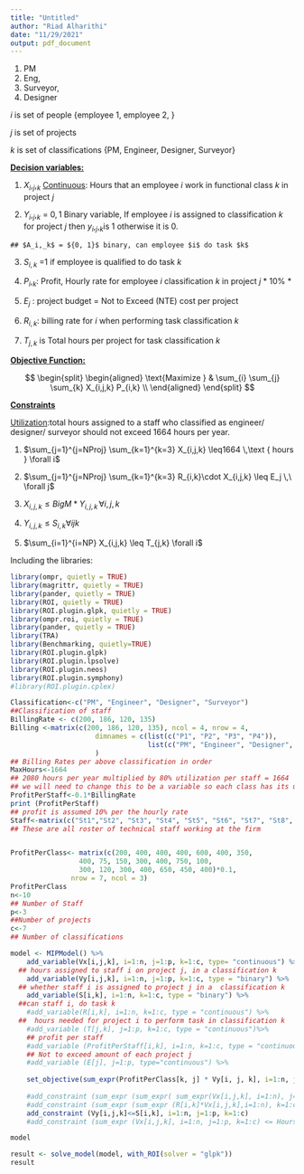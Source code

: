 ```yaml
---
title: "Untitled"
author: "Riad Alharithi"
date: "11/29/2021"
output: pdf_document
---
```


1.  PM
2.  Eng,
3.  Surveyor,
4.  Designer

$i$ is set of people {employee 1, employee 2, }

$j$ is set of projects

$k$ is set of classifications {PM, Engineer, Designer, Surveyor}

[**Decision variables:**]{.ul}

1.  $X_i,_j,_k$ [Continuous]{.ul}: Hours that an employee $i$ work in functional class $k$ in project $j$
 
2.  $Y_i,_j,_k$ = ${0, 1}$ Binary variable, If employee $i$ is assigned to classification $k$ for project $j$ then $y_i,_j,_k$is 1 otherwise it is 0.

<!-- -->

    ## $A_i,_k$ = ${0, 1}$ binary, can employee $i$ do task $k$

3.  $S_{i,k}$ =1 if employee is qualified to do task $k$

4.  $P_i,_k$: Profit, Hourly rate for employee $i$ classification $k$ in project $j$ \* 10% \*

5.  $E_j$ : project budget = Not to Exceed (NTE) cost per project

6.  $R_{i,k}$: billing rate for $i$ when performing task classification $k$

7.  $T_{j,k}$ is Total hours per project for task classification $k$

[**Objective Function:**]{.ul}

$$
 \begin{split}
 \begin{aligned}
    \text{Maximize  }   &  \sum_{i} \sum_{j} \sum_{k} X_{i,j,k} P_{i,k} \\
 \end{aligned}
 \end{split}
$$

[**Constraints**]{.ul}

[Utilization]{.ul}:total hours assigned to a staff who classified as engineer/ designer/ surveyor should not exceed 1664 hours per year.

1.  $\sum_{j=1}^{j=NProj} \sum_{k=1}^{k=3} X_{i,j,k} \leq1664 \,\text { hours } \forall i$

2.  $\sum_{j=1}^{j=NProj} \sum_{k=1}^{k=3} R_{i,k}\cdot X_{i,j,k} \leq E_j \,\ \forall j$

3.  $X_{i,j,k}\leq BigM * Y_{i,j,k} \,\forall i,j,k$

4.  $Y_{i,j,k}\leq S_{i,k} \forall i j k$

5.  $\sum_{i=1}^{i=NP} X_{i,j,k} \leq T_{j,k} \forall i$

Including the libraries:

```r
library(ompr, quietly = TRUE)
library(magrittr, quietly = TRUE)
library(pander, quietly = TRUE)
library(ROI, quietly = TRUE)
library(ROI.plugin.glpk, quietly = TRUE)
library(ompr.roi, quietly = TRUE)
library(pander, quietly = TRUE)
library(TRA)
library(Benchmarking, quietly=TRUE)
library(ROI.plugin.glpk)
library(ROI.plugin.lpsolve)
library(ROI.plugin.neos)
library(ROI.plugin.symphony)
#library(ROI.plugin.cplex)
```

```r
Classification<-c("PM", "Engineer", "Designer", "Surveyor")
##Classification of staff
BillingRate <- c(200, 186, 120, 135) 
Billing <-matrix(c(200, 186, 120, 135), ncol = 4, nrow = 4,
                     dimnames = c(list(c("P1", "P2", "P3", "P4")),
                                  list(c("PM", "Engineer", "Designer", "Surveyor")))
                     )
## Billing Rates per above classification in order
MaxHours<-1664
## 2080 hours per year multiplied by 80% utilization per staff = 1664
## we will need to change this to be a variable so each class has its ulitzation factor
ProfitPerStaff<-0.1*BillingRate
print (ProfitPerStaff)
## profit is assumed 10% per the hourly rate
Staff<-matrix(c("St1","St2", "St3", "St4", "St5", "St6", "St7", "St8", "St9", "St10"), ncol = 10)
## These are all roster of technical staff working at the firm 


ProfitPerClass<- matrix(c(200, 400, 400, 400, 600, 400, 350,
                 400, 75, 150, 300, 400, 750, 100,
                 300, 120, 300, 400, 650, 450, 400)*0.1,
               nrow = 7, ncol = 3)
ProfitPerClass
n<-10
## Number of Staff
p<-3
##Number of projects
c<-7
## Number of classifications
```


```r
model <- MIPModel() %>%
    add_variable(Vx[i,j,k], i=1:n, j=1:p, k=1:c, type= "continuous") %>%
  ## hours assigned to staff i on project j, in a classification k
    add_variable(Vy[i,j,k], i=1:n, j=1:p, k=1:c, type = "binary") %>%
  ## whether staff i is assigned to project j in a  classification k
    add_variable(S[i,k], i=1:n, k=1:c, type = "binary") %>%
  ##can staff i, do task k
    #add_variable(R[i,k], i=1:n, k=1:c, type = "continuous") %>%
  ##  hours needed for project i to perform task in classification k
    #add_variable (T[j,k], j=1:p, k=1:c, type = "continuous")%>%
    ## profit per staff
    #add_variable (ProfitPerStaff[i,k], i=1:n, k=1:c, type = "continuous")%>%
    ## Not to exceed amount of each project j
    #add_variable (E[j], j=1:p, type="continuous") %>%
    
    set_objective(sum_expr(ProfitPerClass[k, j] * Vy[i, j, k], i=1:n, j=1:3, k=1:c), "max") %>% 
    
    #add_constraint (sum_expr (sum_expr( sum_expr(Vx[i,j,k], i=1:n), j=1:p), k=1:c) <=1664) %>%
    #add_constraint (sum_expr (sum_expr (R[i,k]*Vx[i,j,k],i=1:n), k=1:c) <= E[j] , j=1:p) %>%
    add_constraint (Vy[i,j,k]<=S[i,k], i=1:n, j=1:p, k=1:c)
    #add_constraint (sum_expr (Vx[i,j,k], i=1:n, j=1:p, k=1:c) <= Hours[k, j], k=1:7, j=1:3)

model

result <- solve_model(model, with_ROI(solver = "glpk"))
result
```

